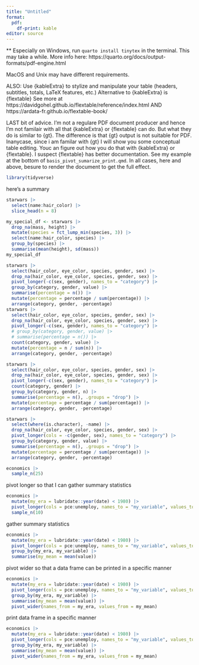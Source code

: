 ```yaml
---
title: "Untitled"
format: 
  pdf:
    df-print: kable
editor: source
---
```


** Especially on Windows, run `quarto install tinytex` in the terminal.  This may take a while.  More info here: https://quarto.org/docs/output-formats/pdf-engine.html

MacOS and Unix may have different requirements.

ALSO:  Use {kableExtra} to stylize and manipulate your table (headers, subtitles, totals, LaTeX features, etc.)
Alternative to {kableExtra} is {flextable}  See more at https://davidgohel.github.io/flextable/reference/index.html    AND  
https://ardata-fr.github.io/flextable-book/

LAST bit of advice.  I'm not a regulare PDF document producer and hence I'm not familair with all that {kableExtra} or {flextable} can do.  But what they do is similar to {gt}.  The difference is that {gt} output is not suitable for PDF.  Inanycase, since i am familar with {gt} I will show you some conceptual table editing.  Youc an figure out how you do that with {kableExtra} or {flextable}.  I suspect {flextable} has better documentation.  See my example at the bottom of `basis_pivot_sumarize_print.qmd`.  In all cases, here and above, besure to render the document to get the full effect.

```r
library(tidyverse)
```

here's a summary

```r
starwars |> 
  select(name:hair_color) |> 
  slice_head(n = 8)
```


```r
my_special_df <- starwars |> 
  drop_na(mass, height) |> 
  mutate(species = fct_lump_min(species, 3)) |> 
  select(name:hair_color, species) |>  
  group_by(species) |> 
  summarise(mean(height), sd(mass))
my_special_df
```


```r
starwars |> 
  select(hair_color, eye_color, species, gender, sex) |> 
  drop_na(hair_color, eye_color, species, gender, sex) |> 
  pivot_longer(-c(sex, gender), names_to = "category") |> 
  group_by(category, gender, value) |> 
  summarise(percentage = n()) |>  
  mutate(percentage = percentage / sum(percentage)) |> 
  arrange(category, gender, -percentage)
starwars |> 
  select(hair_color, eye_color, species, gender, sex) |> 
  drop_na(hair_color, eye_color, species, gender, sex) |> 
  pivot_longer(-c(sex, gender), names_to = "category") |> 
  # group_by(category, gender, value) |> 
  # summarise(percentage = n()) |>  
  count(category, gender, value) |> 
  mutate(percentage = n / sum(n)) |> 
  arrange(category, gender, -percentage)
```

```r
starwars |> 
  select(hair_color, eye_color, species, gender, sex) |> 
  drop_na(hair_color, eye_color, species, gender, sex) |> 
  pivot_longer(-c(sex, gender), names_to = "category") |> 
  count(category, gender) |> 
  group_by(category, gender, n) |> 
  summarise(percentage = n(), .groups = "drop") |>  
  mutate(percentage = percentage / sum(percentage)) |> 
  arrange(category, gender, -percentage)
```


```r
starwars |> 
  select(where(is.character), -name) |> 
  drop_na(hair_color, eye_color, species, gender, sex) |> 
  pivot_longer(cols = -c(gender, sex), names_to = "category") |> 
  group_by(category, gender, value) |> 
  summarise(percentage = n(), .groups = "drop") |> 
  mutate(percentage = percentage / sum(percentage)) |>
  arrange(category, gender, -percentage)
```



```r
economics |> 
  sample_n(25)
```

pivot longer so that I can gather summary statistics

```r
economics |>  
  mutate(my_era = lubridate::year(date) < 1980) |> 
  pivot_longer(cols = pce:unemploy, names_to = "my_variable", values_to = "value") |> 
  sample_n(10)

```

gather summary statistics

```r
economics |>
  mutate(my_era = lubridate::year(date) < 1980) |> 
  pivot_longer(cols = pce:unemploy, names_to = "my_variable", values_to = "value") |> 
  group_by(my_era, my_variable) |> 
  summarise(my_mean = mean(value)) 
```

pivot wider so that a data frame can be printed in a specific manner

```r
economics |>
  mutate(my_era = lubridate::year(date) < 1980) |> 
  pivot_longer(cols = pce:unemploy, names_to = "my_variable", values_to = "value") |> 
  group_by(my_era, my_variable) |> 
  summarise(my_mean = mean(value)) |> 
  pivot_wider(names_from = my_era, values_from = my_mean)
```

print data frame in a specific manner

```r
economics |> 
  mutate(my_era = lubridate::year(date) < 1980) |> 
  pivot_longer(cols = pce:unemploy, names_to = "my_variable", values_to = "value") |> 
  group_by(my_era, my_variable) |> 
  summarise(my_mean = mean(value)) |> 
  pivot_wider(names_from = my_era, values_from = my_mean)
```
